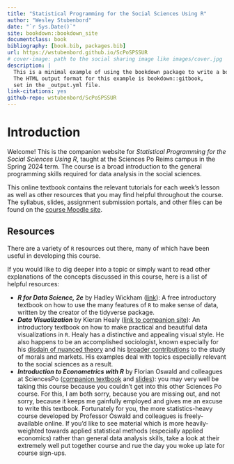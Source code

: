 ```yaml
---
title: "Statistical Programming for the Social Sciences Using R"
author: "Wesley Stubenbord"
date: "`r Sys.Date()`"
site: bookdown::bookdown_site
documentclass: book
bibliography: [book.bib, packages.bib]
url: https://wstubenbord.github.io/ScPoSPSSUR
# cover-image: path to the social sharing image like images/cover.jpg
description: |
  This is a minimal example of using the bookdown package to write a book.
  The HTML output format for this example is bookdown::gitbook,
  set in the _output.yml file.
link-citations: yes
github-repo: wstubenbord/ScPoSPSSUR
---
```


# Introduction {.unnumbered}

Welcome! This is the companion website for *Statistical Programming for the Social Sciences Using R*, taught at the Sciences Po Reims campus in the Spring 2024 term. The course is a broad introduction to the general programming skills required for data analysis in the social sciences.

This online textbook contains the relevant tutorials for each week's lesson as well as other resources that you may find helpful throughout the course. The syllabus, slides, assignment submission portals, and other files can be found on the [course Moodle site](https://moodle.sciences-po.fr/course/view.php?id=40782).

## Resources {.unnumbered}

There are a variety of `R` resources out there, many of which have been useful in developing this course. 

If you would like to dig deeper into a topic or simply want to read other explanations of the concepts discussed in this course, here is a list of helpful resources:

-   ***R for Data Science, 2e*** by Hadley Wickham ([link](https://r4ds.hadley.nz/)): A free introductory textbook on how to use the many features of `R` to make sense of data, written by the creator of the tidyverse package.
-   ***Data Visualization*** by Kieran Healy ([link to companion site](https://socviz.co/)): An introductory textbook on how to make practical and beautiful data visualizations in `R`. Healy has a distinctive and appealing visual style. He also happens to be an accomplished sociologist, known especially for his [disdain of nuanced theory](https://kieranhealy.org/files/papers/fuck-nuance.pdf) and his [broader contributions](https://kieranhealy.org/publications/) to the study of morals and markets.  His examples deal with topics especially relevant to the social sciences as a result.
-   ***Introduction to Econometrics with R*** by Florian Oswald and colleagues at SciencesPo ([companion textbook](https://scpoecon.github.io/ScPoEconometrics/index.html) and [slides](https://github.com/ScPoEcon/ScPoEconometrics-Slides)): you may very well be taking this course because you couldn't get into this other Sciences Po course. For this, I am both sorry, because you are missing out, and not sorry, because it keeps me gainfully employed and gives me an excuse to write this textbook. Fortunately for you, the more statistics-heavy course developed by Professor Oswald and colleagues is freely-available online. If you'd like to see material which is more heavily-weighted towards applied statistical methods (especially applied economics) rather than general data analysis skills, take a look at their extremely well put together course and rue the day you woke up late for course sign-ups.
